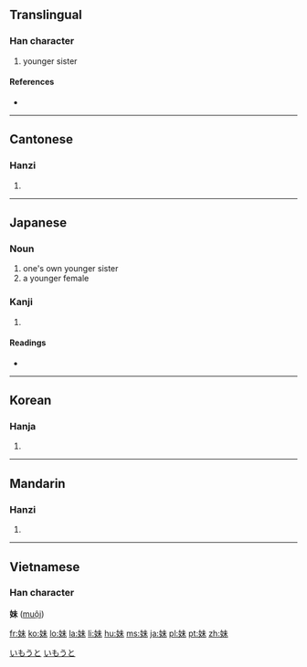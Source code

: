 ==Translingual==

===Han character===
{{Han char|rn=38|rad=女|as=05|sn=8|four=4549<sub>0</sub>|canj=女十木 (VJD)}}

# younger sister

====References====
* {{Han ref|kx=0257.280|dkj=06138|dj=0522.230|hdz=21034.060|uh=59B9|ud=22969|bh=A966|bd=43366}}

----

==Cantonese==

===Hanzi===
{{yue-hanzi|jyut=|y=mui6}}

# {{defn|Cantonese}}

----

==Japanese==

===Noun===
{{ja-noun|k|hira=いもうと|rom=imōto}}

# one's own younger sister
# a younger female

===Kanji===
{{ja-kanji|grade=2|rs=女05}}

# {{defn|Japanese}}

====Readings====
* {{ja-readings|on=[[まい]] (mai)|kun=[[いもうと]] (imouto), [[いも]] (imo)}}

[[Category:1000 Japanese basic words|いもうと]]
[[Category:ja:Family|いもうと]]

----

==Korean==

===Hanja===
{{ko-hanja|hangeul=매|rv=mae|mr=mae}}

# {{defn|Korean}}

----

==Mandarin==

===Hanzi===
{{cmn-hanzi|pin=[[mèi]] ([[mei4]])|wg=mei<sup>4</sup>}}

# {{defn|Mandarin}}

----

==Vietnamese==
===Han character===
'''妹''' ([[muội]])

[[fr:妹]]
[[ko:妹]]
[[lo:妹]]
[[la:妹]]
[[li:妹]]
[[hu:妹]]
[[ms:妹]]
[[ja:妹]]
[[pl:妹]]
[[pt:妹]]
[[zh:妹]]